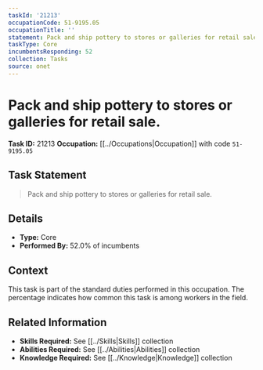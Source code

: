 ```yaml
---
taskId: '21213'
occupationCode: 51-9195.05
occupationTitle: ''
statement: Pack and ship pottery to stores or galleries for retail sale.
taskType: Core
incumbentsResponding: 52
collection: Tasks
source: onet
---
```

# Pack and ship pottery to stores or galleries for retail sale.

**Task ID:** 21213
**Occupation:** [[../Occupations|Occupation]] with code `51-9195.05`

## Task Statement

> Pack and ship pottery to stores or galleries for retail sale.

## Details

- **Type:** Core
- **Performed By:** 52.0% of incumbents

## Context

This task is part of the standard duties performed in this occupation. The percentage indicates how common this task is among workers in the field.

## Related Information

- **Skills Required:** See [[../Skills|Skills]] collection
- **Abilities Required:** See [[../Abilities|Abilities]] collection
- **Knowledge Required:** See [[../Knowledge|Knowledge]] collection
